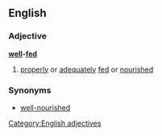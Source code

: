 ==English==
===Adjective===
'''[[well]]-[[fed]]'''
#[[properly]] or [[adequately]] [[fed]] or [[nourished]]
===Synonyms===
*[[well-nourished]]
[[Category:English adjectives]]